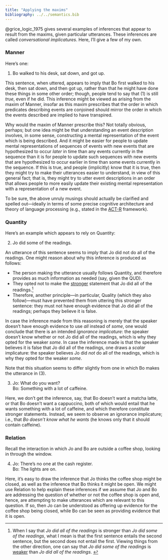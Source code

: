 ```yaml
---
title: "Applying the maxims"
bibliography: ../../semantics.bib
---
```


@grice_logic_1975 gives several examples of inferences that appear to result from the maxims, given particular utterances.
These inferences are called *conversational implicatures*.
Here, I'll give a few of my own.

### Manner

Here's one:

(@ex-manner-1) Bo walked to his desk, sat down, and got up.

This sentence, when uttered, appears to imply that Bo first walked to his desk, then sat down, and then got up, rather than that he might have done these things in some other order;
though, people tend to say that (@ex-manner-1) is still *true*, even if he did.
This inference might be viewed as arising from the maxim of Manner, insofar as this maxim prescribes that the order in which predicates describing events are conjoined should mirror the order in which the events described are implied to have transpired.

Why would the maxim of Manner prescribe this?
Not totally obvious, perhaps;
but one idea might be that understanding an event description involves, in some sense, constructing a mental representation of the event which is being described.
And it might be easier for people to update mental representations of sequences of events with new events that are hypothesized to occur *later* in time than any events currently in the sequence than it is for people to update such sequences with new events that are hypothesized to occur earlier in time than some events currently in the sequence.
If this is true, and people (implicitly) know that it is true, then they might try to make their utterances easier to understand, in view of this general fact;
that is, they might try to utter event descriptions in an order that allows people to more easily update their existing mental representation with a representation of a new event.

To be sure, the above unruly musings should actually be clarified and spelled out---ideally in terms of some precise cognitive architecture and theory of language processing (e.g., stated in the [ACT-R](http://act-r.psy.cmu.edu/) framework).

### Quantity

Here's an example which appears to rely on Quantity:

(@ex-quantity) Jo did some of the readings.

An utterance of this sentence seems to imply that Jo did not do all of the readings.
One might reason about why this inference is produced as follows:

 - The person making the utterance usually follows Quantity, and therefore provides as much information as needed (say, given the QUD).
 - They opted not to make the [stronger]{.underline} statement that Jo did all of the readings.^[
   When I say that *Jo did all of the readings* is stronger than *Jo did some of the readings*, what I mean is that the first sentence entails the second sentence, but the second does not entail the first.
   Viewing things from the other direction, one can say that *Jo did some of the readings* is [weaker]{.underline} than *Jo did all of the readings*.
 ]
 - Therefore, another principle---in particular, Quality (which they also follow)---must have prevented them from uttering this stronger sentence:
   they must not have enough evidence that Jo did all of the readings;
   perhaps they believe it is false.

In case the inference made from this reasoning is merely that the speaker doesn't have enough evidence to use *all* instead of *some*, one would conclude that there is an intended *ignorance implicature*:
the speaker doesn't know whether or not Jo did all of the readings, which is why they opted for the weaker *some*.
In case the inference made is that the speaker believes it is false that Jo did all of the readings, one draws a *scalar* implicature:
the speaker believes Jo did *not* do all of the readings, which is why they opted for the weaker *some*.

Note that this situation seems to differ slightly from one in which Bo makes the utterance in (@ex-ignorance).

(@ex-ignorance) Jo: What do you want? <br>
	Bo: Something with a lot of caffeine.
	
Here, we don't get the inference, say, that Bo doesn't want a matcha latte, or that Bo doesn't want a cappuccino, both of which would entail that he wants something with a lot of caffeine, and which therefore constitute stronger statements.
Instead, we seem to observe an ignorance implicature;
i.e., that *Bo doesn't know what he wants* (he knows only that it should contain caffeine).

### Relation

Recall the interaction in which Jo and Bo are outside a coffee shop, looking in through the window.

(@ex-relation) Jo: There's no one at the cash register. <br>
	Bo: The lights are on.
	
Here, it's easy to draw the inference that Jo thinks the coffee shop might be closed, as well as the inference that Bo thinks it might be open.
We might use Relation to help explain these inferences if we assume that Jo and Bo are addressing the question of whether or not the coffee shop is open and, hence, are attempting to make utterances which are relevant to this question.
If so, then Jo can be understood as offering up evidence for the coffee shop being closed, while Bo can be seen as providing evidence that it is open.
